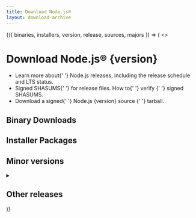 ```yaml
---
title: Download Node.js®
layout: download-archive
---
```


<WithDownloadArchive>
  {({ binaries, installers, version, release, sources, majors }) => (
    <>
      <h1>Download Node.js® {version}</h1>
      <ReleaseOverview release={release} />
      <ul>
        <li>
          Learn more about{' '}
          <Link href="/about/previous-releases">Node.js releases</Link>,
          including the release schedule and LTS status.
        </li>
        <li>
          <LinkWithArrow href={sources.shasum}>Signed SHASUMS</LinkWithArrow>{' '}
          for release files. How to{' '}
          <LinkWithArrow href="https://github.com/nodejs/node#verifying-binaries">
            verify
          </LinkWithArrow>{' '}
          signed SHASUMS.
        </li>
        <li>
          Download a signed{' '}
          <LinkWithArrow href={sources.tarball}>
            Node.js {version} source
          </LinkWithArrow>{' '}
          tarball.
        </li>
      </ul>
      <h2>Binary Downloads</h2>
      <DownloadsTable source={binaries} />
      <h2>Installer Packages</h2>
      <DownloadsTable source={installers} />
      <h2>Minor versions</h2>
      <MinorReleasesTable releases={release.minorVersions} />
      <details>
        <summary>
          <h2 className="inline">Other releases</h2>
        </summary>
        <ul>
          {majors.map(version => (
            <li key={version}>
              <Link href={`/download/${version}`}>
                <h3>Node.js {version}</h3>
              </Link>
            </li>
          ))}
        </ul>
      </details>
    </>
  )}
</WithDownloadArchive>
